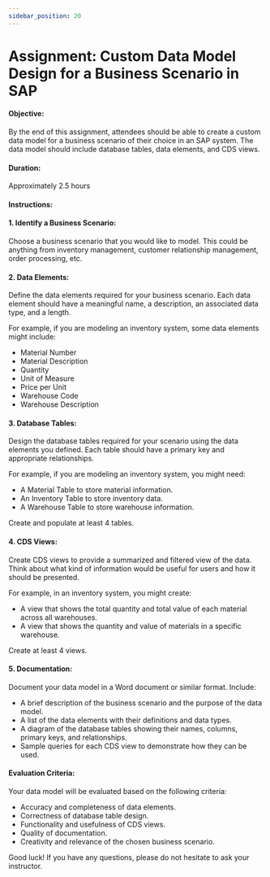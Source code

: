 ```yaml
---
sidebar_position: 20
---
```


# Assignment: Custom Data Model Design for a Business Scenario in SAP

#### Objective:

By the end of this assignment, attendees should be able to create a custom data model for a business scenario of their choice in an SAP system. The data model should include database tables, data elements, and CDS views.

#### Duration:

Approximately 2.5 hours

#### Instructions:

#### 1. **Identify a Business Scenario**:

Choose a business scenario that you would like to model. This could be anything from inventory management, customer relationship management, order processing, etc.

#### 2. **Data Elements**:

Define the data elements required for your business scenario. Each data element should have a meaningful name, a description, an associated data type, and a length.

For example, if you are modeling an inventory system, some data elements might include:

- Material Number
- Material Description
- Quantity
- Unit of Measure
- Price per Unit
- Warehouse Code
- Warehouse Description

#### 3. **Database Tables**:

Design the database tables required for your scenario using the data elements you defined. Each table should have a primary key and appropriate relationships.

For example, if you are modeling an inventory system, you might need:

- A Material Table to store material information.
- An Inventory Table to store inventory data.
- A Warehouse Table to store warehouse information.

Create and populate at least 4 tables.

#### 4. **CDS Views**:

Create CDS views to provide a summarized and filtered view of the data. Think about what kind of information would be useful for users and how it should be presented.

For example, in an inventory system, you might create:

- A view that shows the total quantity and total value of each material across all warehouses.
- A view that shows the quantity and value of materials in a specific warehouse.

Create at least 4 views.

#### 5. **Documentation**:

Document your data model in a Word document or similar format. Include:

- A brief description of the business scenario and the purpose of the data model.
- A list of the data elements with their definitions and data types.
- A diagram of the database tables showing their names, columns, primary keys, and relationships.
- Sample queries for each CDS view to demonstrate how they can be used.

#### Evaluation Criteria:

Your data model will be evaluated based on the following criteria:

- Accuracy and completeness of data elements.
- Correctness of database table design.
- Functionality and usefulness of CDS views.
- Quality of documentation.
- Creativity and relevance of the chosen business scenario.

Good luck! If you have any questions, please do not hesitate to ask your instructor.
